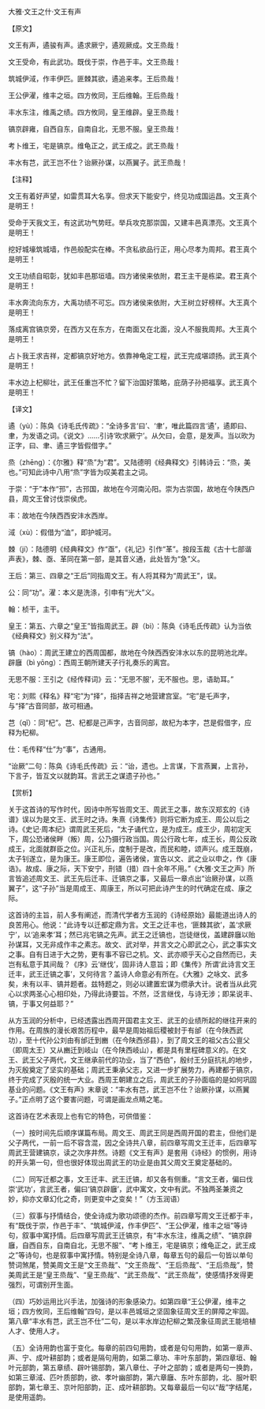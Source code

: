 

大雅·文王之什·文王有声

【原文】

文王有声，遹骏有声。遹求厥宁，遹观厥成。文王烝哉！

文王受命，有此武功。既伐于崇，作邑于丰。文王烝哉！

筑城伊淢，作丰伊匹。匪棘其欲，遹追来孝。王后烝哉！

王公伊濯，维丰之垣。四方攸同，王后维翰。王后烝哉！

丰水东注，维禹之绩。四方攸同，皇王维辟。皇王烝哉！

镐京辟雍，自西自东，自南自北，无思不服。皇王烝哉！

考卜维王，宅是镐京。维龟正之，武王成之。武王烝哉！

丰水有芑，武王岂不仕？诒厥孙谋，以燕翼子。武王烝哉！

【注释】

文王有着好声望，如雷贯耳大名享。但求天下能安宁，终见功成国运昌。文王真个是明王！

受命于天我文王，有这武功气势旺。举兵攻克那崇国，又建丰邑真漂亮。文王真个是明王！

挖好城壕筑城墙，作邑般配实在棒。不贪私欲品行正，用心尽孝为周邦。君王真个是明王！

文王功绩自昭彰，犹如丰邑那垣墙。四方诸侯来依附，君王主干是栋梁。君王真个是明王！

丰水奔流向东方，大禹功绩不可忘。四方诸侯来依附，大王树立好榜样。大王真个是明王！

落成离宫镐京旁，在西方又在东方，在南面又在北面，没人不服我周邦。大王真个是明王！

占卜我王求吉祥，定都镐京好地方。依靠神龟定工程，武王完成堪颂扬。武王真个是明王！

丰水边上杞柳壮，武王任重岂不忙？留下治国好策略，庇荫子孙把福享。武王真个是明王！

【译文】

遹（yù）：陈奂《诗毛氏传疏》：“全诗多言‘曰’、‘聿’，唯此篇四言‘遹’，遹即曰、聿，为发语之词。《说文》……引诗‘欥求厥宁’。从欠曰，会意，是发声。当以欥为正字，曰、聿、遹三字皆假借字。”

烝（zhēng）：《尔雅》释“烝”为“君”。又陆德明《经典释文》引韩诗云：“烝，美也。”可知此诗中八用“烝”字皆为叹美君主之词。

于崇：“于”本作“邘”，古邘国，故地在今河南沁阳。崇为古崇国，故地在今陕西户县，周文王曾讨伐崇侯虎。

丰：故地在今陕西西安沣水西岸。

淢（xù）：假借为“洫”，即护城河。

棘（jí）：陆德明《经典释文》作“亟”，《礼记》引作“革”。按段玉裁《古十七部谐声表》，棘、亟、革同在第一部，是其音义通，此处皆为“急”义。

王后：第三、四章之“王后”同指周文王。有人将其释为“周武王”，误。

公：同“功”。濯：本义是洗涤，引申有“光大”义。

翰：桢干，主干。

皇王：第五、六章之“皇王”皆指周武王。辟（bì）：陈奂《诗毛氏传疏》认为当依《经典释文》别义释为“法”。

镐（hào）：周武王建立的西周国都，故地在今陕西西安沣水以东的昆明池北岸。辟廱（bì yōnɡ）：西周王朝所建天子行礼奏乐的离宫。

无思不服：王引之《经传释词》云：“无思不服’，无不服也。思，语助耳。”

宅：刘熙《释名》释“宅”为“择”，指择吉祥之地营建宫室。“宅”是乇声字，与“择”古音同部，故可相通。

芑（qǐ）：同“杞”。芑、杞都是己声字，古音同部，故杞为本字，芑是假借字，应释为杞柳。

仕：毛传释“仕”为“事”，古通用。

“诒厥”二句：陈奂《诗毛氏传疏》云：“诒，遗也。上言谋，下言燕翼，上言孙，下言子，皆互文以就韵耳。言武王之谋遗子孙也。”

【赏析】

关于这首诗的写作时代，因诗中所写皆周文王、周武王之事，故东汉郑玄的《诗谱》误以为是文王、武王时之诗。朱熹《诗集传》则将它断为成王、周公以后之诗。《史记·周本纪》谓周武王死后，“太子诵代立，是为成王。成王少，周初定天下，周公恐诸侯畔（叛）周，公乃摄行政当国。周公行政七年，成王长，周公反政成王，北面就群臣之位。兴正礼乐，度制于是改，而民和睦，颂声兴。成王既崩，太子钊遂立，是为康王。康王即位，遍告诸侯，宣告以文、武之业以申之，作《康诰》。故成、康之际，天下安宁，刑错（措）四十余年不用。”《大雅·文王之声》所言皆追述周文王、武王先后迁丰、迁镐京之事，又最后一章点出“诒厥孙谋，以燕翼子”，这“子孙”当是周成王、周康王，所以可把此诗产生的时代确定在成、康之际。

这首诗的主旨，前人多有阐述，而清代学者方玉润的《诗经原始》最能道出诗人的良苦用心。他说：“此诗专以迁都定鼎为言。文王之迁丰也，‘匪棘其欲’，盖‘求厥宁’，以‘追来孝’耳；然已兆宅镐之先声。武王之迁镐也，岂徒继伐，盖建辟廱以贻孙谋耳，又无非成作丰之素志。故文、武对举，并言文之心即武之心，武之事实文之事。自有日进于大之势，更有事不容已之机。文、武亦顺乎天心之自然而已，夫岂有私意于其间哉？《序》云‘继伐’，固非诗人意旨；即《集传》所谓‘此诗言文王迁丰，武王迁镐之事’，又何待言？盖诗人命意必有所在。《大雅》之咏文、武多矣，未有以丰、镐并题者。兹特题之，则必以建置宏谋为缵承大计。说者当从此究心以求两圣心心相印处，乃得此诗要旨。不然，泛言继伐，与诗无涉；即呆说丰、镐，于事又何益耶？”

从方玉润的分析中，已经透露出西周开国君主文王、武王的业绩所起的继往开来的作用。在周族的漫长艰苦历程中，最早是周始祖后稷被封于有邰（在今陕西武功），至十代孙公刘由有邰迁到豳（在今陕西邠县），到了周文王的祖父古公亶父（即周太王）又从豳迁到岐山（在今陕西岐山），都是具有里程碑意义的。在文王、武王父子两代，文王继承前代的功业，当了“西伯”，殷纣王分庭抗礼的地步，为灭殷奠定了坚实的基础；周武王秉承父志，又进一步扩展势力，再建都于镐京，终于完成了灭殷的统一大业。西周王朝建立之后，周武王的子孙面临的是如何巩固基业的问题。《文王有声》末章说：“丰水有芑，武王岂不仕？诒厥孙谋，以燕翼子。”正点明了这个要害问题，可谓是画龙点睛之笔。

这首诗在艺术表现上也有它的特色，可供借鉴：

（一）按时间先后顺序谋篇布局。周文王、周武王同是西周开国的君主，但他们是父子两代，一前一后不容含混，因之全诗共八章，前四章写周文王迁丰，后四章写周武王营建镐京，读之次序井然。诗题《文王有声》是套用《诗经》的惯例，用诗的开头第一句，但也很好体现出周武王的功业是由其父周文王奠定基础的。

（二）同写迁都之事，文王迁丰、武王迁镐，却又各有侧重。“言文王者，偏曰伐崇‘武功’，言武王者，偏曰‘镐京辟廱’，武中寓文，文中有武。不独两圣兼资之妙，抑亦文章幻化之奇，则更变中之变矣！”（方玉润语）

（三）叙事与抒情结合，使全诗成为歌功颂德的杰作。前四章写周文王迁都于丰，有“既伐于崇，作邑于丰”、“筑城伊淢，作丰伊匹”、“王公伊濯，维丰之垣”等诗句，叙事中寓抒情。后四章写周武王迁镐京，有“丰水东注，维禹之绩”、“镐京辟廱，自西自东，自南自北，无思不服”、“考卜维王，宅是镐京；维龟正之，武王成之”等诗句，也是叙事中寓抒情。特别是全诗八章，每章五句的最后一句皆以单句赞词煞尾，赞美周文王是“文王烝哉”、“文王烝哉”、“王后烝哉”、“王后烝哉”，赞美周武王是“皇王烝哉”、“皇王烝哉”、“武王烝哉”、“武王烝哉”，使感情抒发得更强烈，可谓别开生面。

（四）巧妙运用比兴手法，加强诗的形象感染力。如第四章“王公伊濯，维丰之垣；四方攸同，王后维翰”四句，是以丰邑城垣之坚固象征周文王的屏障之牢固。第八章“丰水有芑，武王岂不仕”二句，是以丰水岸边杞柳之繁茂象征周武王能培植人才、使用人才。

（五）全诗用韵也富于变化。每章的前四句用韵，或者是句句用韵，如第一章声、声、宁、成叶耕部韵；或者是隔句用韵，如第二章功、丰叶东部韵，第四章垣、翰叶元部韵，第五章绩、辟叶锡部韵，第八章仕、子叶之部韵；或者是两句一换韵，如第三章淢、匹叶质部韵，欲、孝叶幽部韵，第六章廱、东叶东部韵，北、服叶职部韵，第七章王、京叶阳部韵，正、成叶耕部韵。又每章最后一句以“哉”字结尾，是使用遥韵。

